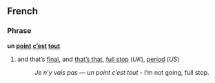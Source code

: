 ==French==
===Phrase===
'''un [[point]] [[c'est|c’est]] [[tout]]'''

#and that’s [[final]], and [[that's that|that’s that]], [[full stop]] (''UK''), [[period]] (''US'')
#:''Je n’y vais pas &mdash; un point c’est tout'' - I’m not going, full stop.